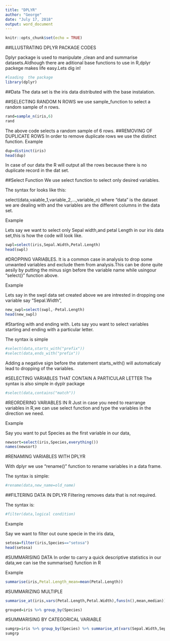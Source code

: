 ---
title: "DPLYR"
author: "George"
date: "July 17, 2018"
output: word_document
---

```{r setup, include=FALSE}
knitr::opts_chunk$set(echo = TRUE)
```

##ILLUSTRATING DPLYR PACKAGE CODES

Dplyr package is used to manipulate ,clean and and summarise datasets.Aldhough there are aditional base functions to use in R,dplyr packege makes life easy.Lets dig in!
```{r}
#loading  the package
library(dplyr)
```

##Data 
The data set is the iris data distributed with the base instalation.

##SELECTING RANDOM N ROWS
we use sample_function to select a random sample of n rows.
```{r}
rand=sample_n(iris,6)
rand
```
The above code selects a random sample of 6 rows.
##REMOVING OF DUPLICATE ROWS
In order to remove duplicate rows we use the distinct function.
Example
```{r}
dup=distinct(iris)
head(dup)
```
In case of our data the R will output all the rows because there is no duplicate record in the dat set.

##Select Function
We use select function to select only desired variables.

The syntax for looks like this:

select(data,vaiable_1,variable_2,...,variable_n) where "data" is the dataset we are dealing with and the variables are the different columns in the data set.

Example

Lets say we want to select only Sepal width,and petal Length in our iris data set,this is how the code will look like.

```{r}
swpl=select(iris,Sepal.Width,Petal.Length)
head(swpl)
```

#DROPPING VARIABLES.
It is a common case in analysis to drop some unwanted variables and exclude them from analysis.This can be done quite aesily by putting the  minus sign before the variable name while usingour "select()" function above.

Example

Lets say in the swpl data set created above we are intrested in dropping one variable say "Sepal.Width",

```{r}
new_swpl=select(swpl,-Petal.Length)
head(new_swpl)
```
#Starting with and ending with.
Lets say you want to select variables starting and ending with a particular letter.

The syntax is simple 

```{r}
#select(data,starts_with("prefix"))
#select(data,ends_with("prefix"))
```


Adding a negative sign before the statement starts_with() will automaticaly lead to dropping of the variables. 

#SELECTING VARIABLES THAT CONTAIN A PARTICULAR LETTER
The syntax is also simple in dyplr package
```{r}
#select(data,contains("match"))
```

#REORDERING VARIABLES IN R
Just in case you need to rearrange variables in R,we can use select function and type the variables in the direction we need.

Example

Say you want to put Species as the first variable in our data,

```{r echo=TRUE}
newsort=select(iris,Species,everything())
names(newsort)
```

#RENAMING VARIABLES WITH DPLYR

With dplyr we use "rename()" function to rename variables in a data frame.

The syntax is simple:
```{r}
#rename(data,new_name=old_name)
```

##FILTERING DATA IN DPLYR
Filtering removes data that is not required.

The syntax is:
```{r}
#filter(data,logical condition)
```
Example

Say we want to filter out oune specie in the iris data,

```{r}
setosa=filter(iris,Species=="setosa")
head(setosa)
```

#SUMMARISING DATA
In order to carry a quick descriptive statistics in our data,we can ise the summarise() function in R

Example

```{r}
summarise(iris,Petal.Length_mean=mean(Petal.Length))
```

#SUMMARIZING MULTIPLE
```{r}
summarise_at(iris,vars(Petal.Length,Petal.Width),funs(n(),mean,median))
```

```{r}
grouped=iris %>% group_by(Species)
```

#SUMMARISING BY CATEGORICAL VARIABLE

```{r}
sumgrp=iris %>% group_by(Species) %>% summarise_at(vars(Sepal.Width,Sepal.Length),funs(n(),mean(.,na.rm = TRUE)))
sumgrp
```





















